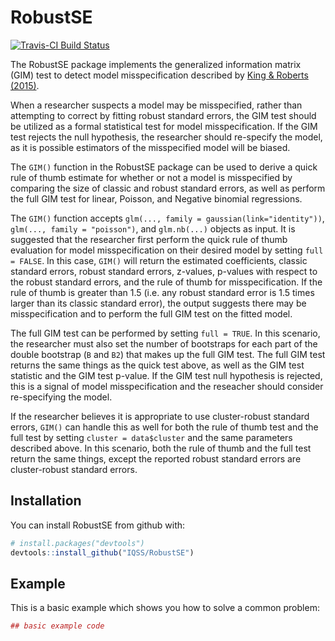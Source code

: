# RobustSE

[![Travis-CI Build Status](https://travis-ci.org/IQSS/RobustSE.svg?branch=master)](https://travis-ci.org/IQSS/RobustSE)

The RobustSE package implements the generalized information matrix
(GIM) test to detect model misspecification described by [King & Roberts (2015)](https://gking.harvard.edu/files/gking/files/robust_0.pdf). 

When a researcher suspects a model may be misspecified, rather than attempting to correct by fitting robust standard errors, the GIM test should be utilized as a formal statistical test for model misspecification. If the GIM test rejects the null hypothesis, the researcher should re-specify the model, as it is possible estimators of the misspecified model will be biased.

The `GIM()` function in the RobustSE package can be used to derive a quick rule of thumb estimate for whether or not a model is misspecified by comparing the size of classic and robust standard errors, as well as perform the full GIM test for linear, Poisson, and Negative binomial regressions.

The `GIM()` function accepts `glm(..., family = gaussian(link="identity"))`, `glm(..., family = "poisson")`, and `glm.nb(...)` objects as input. It is suggested that the researcher first perform the quick rule of thumb evaluation for model misspecification on their desired model by setting `full = FALSE`. In this case, `GIM()` will return the estimated coefficients, classic standard errors, robust standard errors, z-values, p-values with respect to the robust standard errors, and the rule of thumb for misspecification. If the rule of thumb is greater than 1.5 (i.e. any robust standard error is 1.5 times larger than its classic standard error), the output suggests there may be misspecification and to perform the full GIM test on the fitted model.

The full GIM test can be performed by setting `full = TRUE`. In this scenario, the researcher must also set the number of bootstraps for each part of the double bootstrap (`B` and `B2`) that makes up the full GIM test. The full GIM test returns the same things as the quick test above, as well as the GIM test statistic and the GIM test p-value. If the GIM test null hypothesis is rejected, this is a signal of model misspecification and the reseacher should consider re-specifying the model. 

If the researcher believes it is appropriate to use cluster-robust standard errors, `GIM()` can handle this as well for both the rule of thumb test and the full test by setting `cluster = data$cluster` and the same parameters described above. In this scenario, both the rule of thumb and the full test return the same things, except the reported robust standard errors are cluster-robust standard errors.




## Installation

You can install RobustSE from github with:

```r
# install.packages("devtools")
devtools::install_github("IQSS/RobustSE")
```

## Example

This is a basic example which shows you how to solve a common problem:

```r
## basic example code
```
